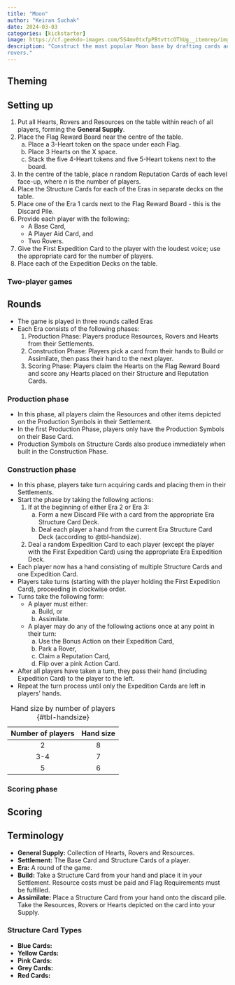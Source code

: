 ```yaml
---
title: "Moon"
author: "Keiran Suchak"
date: 2024-03-03
categories: [kickstarter]
image: https://cf.geekdo-images.com/5S4mv0txfpPBtvttcOThUg__itemrep/img/tDaLiIY58rhlKzdvCnfxf31QTZ0=/fit-in/246x300/filters:strip_icc()/pic6742326.png
description: "Construct the most popular Moon base by drafting cards and placing
rovers."
---
```


## Theming

## Setting up

1. Put all Hearts, Rovers and Resources on the table within reach of all
   players, forming the **General Supply**.
2. Place the Flag Reward Board near the centre of the table.
    a) Place a 3-Heart token on the space under each Flag.
    b) Place 3 Hearts on the X space.
    c) Stack the five 4-Heart tokens and five 5-Heart tokens next to the board.
3. In the centre of the table, place $n$ random Reputation Cards of each level
   face-up, where $n$ is the number of players.
4. Place the Structure Cards for each of the Eras in separate decks on the
   table.
5. Place one of the Era 1 cards next to the Flag Reward Board - this is the
   Discard Pile.
6. Provide each player with the following:
    * A Base Card,
    * A Player Aid Card, and
    * Two Rovers.
7. Give the First Expedition Card to the player with the loudest voice; use the
   appropriate card for the number of players.
8. Place each of the Expedition Decks on the table.

### Two-player games

## Rounds

* The game is played in three rounds called Eras
* Each Era consists of the following phases:
    1. Production Phase: Players produce Resources, Rovers and Hearts from their
       Settlements.
    2. Construction Phase: Players pick a card from their hands to Build or
       Assimilate, then pass their hand to the next player.
    3. Scoring Phase: Players claim the Hearts on the Flag Reward Board and
       score any Hearts placed on their Structure and Reputation Cards.

### Production phase

* In this phase, all players claim the Resources and other items depicted on the
  Production Symbols in their Settlement.
* In the first Production Phase, players only have the Production Symbols on
  their Base Card.
* Production Symbols on Structure Cards also produce immediately when built in
  the Construction Phase.

### Construction phase

* In this phase, players take turn acquiring cards and placing them in their
  Settlements.
* Start the phase by taking the following actions:
    1. If at the beginning of either Era 2 or Era 3:
        a) Form a new Discard Pile with a card from the appropriate Era Structure 
           Card Deck.
        b) Deal each player a hand from the current Era Structure Card Deck
        (according to @tbl-handsize).
    2. Deal a random Expedition Card to each player (except the player with the
       First Expedition Card) using the appropriate Era Expedition Deck.
* Each player now has a hand consisting of multiple Structure Cards and one
  Expedition Card.
* Players take turns (starting with the player holding the First Expedition
  Card), proceeding in clockwise order.
* Turns take the following form:
    * A player must either:
        a) Build, or
        b) Assimilate.
    * A player may do any of the following actions once at any point in their
      turn:
        a) Use the Bonus Action on their Expedition Card,
        b) Park a Rover,
        c) Claim a Reputation Card,
        d) Flip over a pink Action Card.
* After all players have taken a turn, they pass their hand (including
  Expedition Card) to the player to the left.
* Repeat the turn process until only the Expedition Cards are left in players'
  hands.

| Number of players | Hand size |
|:-----------------:|:---------:|
|         2         |    8      |
|        3-4        |    7      |
|         5         |    6      |

: Hand size by number of players {#tbl-handsize}

### Scoring phase

## Scoring

## Terminology

* **General Supply:** Collection of Hearts, Rovers and Resources.
* **Settlement:** The Base Card and Structure Cards of a player.
* **Era:** A round of the game.
* **Build:** Take a Structure Card from your hand and place it in your
  Settlement. Resource costs must be paid and Flag Requirements must be
  fulfilled.
* **Assimilate:** Place a Structure Card from your hand onto the discard pile.
  Take the Resources, Rovers or Hearts depicted on the card into your Supply.

### Structure Card Types

* **Blue Cards:**
* **Yellow Cards:**
* **Pink Cards:**
* **Grey Cards:**
* **Red Cards:**
